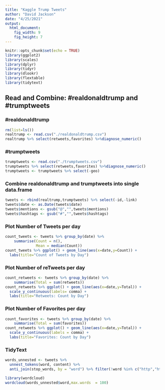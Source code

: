 ```yaml
---
title: "Kaggle Trump Tweets"
author: "David Jackson"
date: "4/25/2021"
output: 
  html_document: 
    fig_width: 9
    fig_height: 7
---
```


```r
knitr::opts_chunk$set(echo = TRUE)
library(ggplot2)
library(scales)
library(dplyr)
library(tidyr)
library(dlookr)
library(flextable)
library(tidytext)
```

## Read and Combine: #realdonaldtrump and #trumptweets
### #realdonaldtrump

```r
rm(list=ls())
realtrump <- read.csv("./realdonaldtrump.csv")
realtrump %>% select(retweets,favorites) %>%diagnose_numeric()
```

### #trumptweets

```r
trumptweets <- read.csv("./trumptweets.csv")
trumptweets %>% select(retweets,favorites) %>%diagnose_numeric()
trumptweets <- trumptweets %>% select(-geo)
```

### Combine  realdonaldtrump and trumptweets into single data.frame

```r
tweets <- rbind(realtrump,trumptweets) %>% select(-id,-link)
tweets$date <- as.Date(tweets$date) 
tweets$mentions <- gsub("@","",tweets$mentions)
tweets$hashtags <- gsub("#","",tweets$hashtags)
```

### Plot Number of Tweets per day

```r
count_tweets <- tweets %>% group_by(date) %>%
    summarise(Count = n(),
              Mean = median(Count))
count_tweets %>% ggplot() + geom_line(aes(x=date,y=Count)) +
  labs(title="Count of Tweets by Day")
```

### Plot Number of reTweets per day

```r
count_retweets <- tweets %>% group_by(date) %>%
    summarise(Total = sum(retweets))
count_retweets %>% ggplot() + geom_line(aes(x=date,y=Total)) +
  scale_y_continuous(labels= comma) +
  labs(title="Retweets: Count by Day")
```

### Plot Number of Favorites per day

```r
count_favorites <- tweets %>% group_by(date) %>%
    summarise(Total = sum(favorites))
count_retweets %>% ggplot() + geom_line(aes(x=date,y=Total)) +
  scale_y_continuous(labels = comma) + 
  labs(title="Favorites: Count by Day")
```

### TidyText

```r
words_unnested <- tweets %>% 
  unnest_tokens(word, content) %>%
  anti_join(stop_words, by = "word") %>% filter(!word %in% c("http","https","pictwitter.com","pictwittercom","trump","realdonaldtrump","twittercom"))

```
```r
library(wordcloud)
wordcloud(words_unnested$word,max.words  = 100)
```

